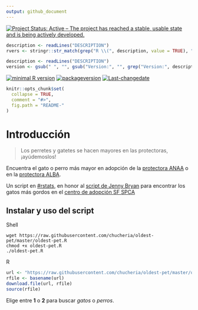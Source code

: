 ```yaml
---
output: github_document
---
```

[![Project Status: Active – The project has reached a stable, usable state and is being actively developed.](http://www.repostatus.org/badges/latest/active.svg)](http://www.repostatus.org/#active)
 
```r
description <- readLines("DESCRIPTION")
rvers <- stringr::str_match(grep("R \\(", description, value = TRUE), "[0-9]{1,4}\\.[0-9]{1,4}\\.[0-9]{1,4}")[1,1]
```

```r
description <- readLines("DESCRIPTION")
version <- gsub(" ", "", gsub("Version:", "", grep("Version:", description, value = TRUE)))
```
[![minimal R version](https://img.shields.io/badge/R%3E%3D-`r rvers`-6666ff.svg)](https://cran.r-project.org/)
[![packageversion](https://img.shields.io/badge/Package%20version-`r version`-orange.svg?style=flat-square)](commits/master)
[![Last-changedate](https://img.shields.io/badge/last%20change-`r gsub('-', '--', Sys.Date())`-yellowgreen.svg)](/commits/master)

<!-- README.md is generated from README.Rmd. Please edit that file -->

```r
knitr::opts_chunk$set(
  collapse = TRUE,
  comment = "#>",
  fig.path = "README-"
)
```

# Introducción

> Los perretes y gatetes se hacen mayores en las protectoras, ¡ayúdemoslos!

Encuentra el gato o perro más mayor en adopción de la [protectora ANAA](http://www.anaaweb.org/) o en la [protectora ALBA](http://www.albaonline.org/). 

Un script en [#rstats](https://twitter.com/hashtag/rstats), en honor al [script de Jenny Bryan](https://github.com/jennybc/fattest-cat) para encontrar los gatos más gordos en el [centro de adopción SF SPCA](https://www.sfspca.org/adoptions/cats)


## Instalar y uso del script

Shell

```
wget https://raw.githubusercontent.com/chucheria/oldest-pet/master/oldest-pet.R
chmod +x oldest-pet.R
./oldest-pet.R
```

R

```r
url <- "https://raw.githubusercontent.com/chucheria/oldest-pet/master/oldest-pet.R"
rfile <- basename(url)
download.file(url, rfile)
source(rfile)
```

Elige entre **1** o **2** para buscar *gatos* o *perros*.

